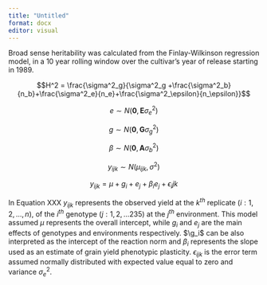 ```yaml
---
title: "Untitled"
format: docx
editor: visual
---
```


Broad sense heritability was calculated from the Finlay-Wilkinson regression model, in a 10 year rolling window over the cultivar's year of release starting in 1989.

$$H^2 = \frac{\sigma^2_g}{\sigma^2_g +\frac{\sigma^2_b}{n_b}+\frac{\sigma^2_e}{n_e}+\frac{\sigma^2_\epsilon}{n_\epsilon}}$$

$$e \sim N(\mathbf{0},\mathbf{E}\sigma^2_e)$$

$$g \sim N(\mathbf{0},\mathbf{G}\sigma^2_g)$$

$$\beta \sim N(\mathbf{0},\mathbf{A}\sigma^2_b)$$

$$y_{ijk} \sim N(\mu_{ijk}, \sigma^2)$$

$$ y_{ijk} =   \mu + g_{i} + e_{j} + \beta_{i}e_j + \epsilon_ijk$$

In Equation XXX $y_{ijk}$ represents the observed yield at the $k^{th}$ replicate $(i: 1,2,...,n)$, of the $i^{th}$ genotype $(j:1,2,...235)$ at the $j^{th}$ environment. This model assumed $\mu$ represents the overall intercept, while $g_i$ and $e_j$ are the main effects of genotypes and environments respectively. $\g_i$ can be also interpreted as the intercept of the reaction norm and $\beta_i$ represents the slope used as an estimate of grain yield phenotypic plasticity. $\epsilon_{ijk}$ is the error term assumed normally distributed with expected value equal to zero and variance $\sigma^2_e$.

